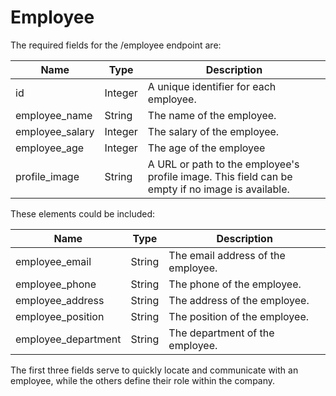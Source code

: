 # Employee

The required fields for the /employee endpoint are:

|Name	        |Type               |	Description		                    |
|---------------|-------------------|---------------------------------------|
|id			    |	Integer		    | A unique identifier for each employee.|
|employee_name	|	String			| The name of the employee.	            |
|employee_salary|	Integer			| The salary of the employee.       	|
|employee_age   |   Integer         | The age of the employee               |
|profile_image  |   String          | A URL or path to the employee's profile image. This field can be empty if no image is available.  |

These elements could be included: 

|Name	            | Type              |	Description		                    |
|-------------------|-------------------|---------------------------------------|
|employee_email     |	String		    | The email address of the employee.    |
|employee_phone	    |	String			| The phone of the employee.            |
|employee_address   |	String			| The address of the employee.       	|
|employee_position  |	String			| The position of the employee.         |
|employee_department|	String			| The department of the employee.     	|

The first three fields serve to quickly locate and communicate with an employee, while the others define their role within the company.